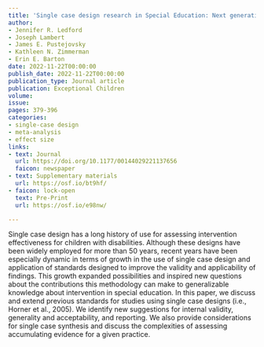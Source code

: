 ```yaml
---
title: 'Single case design research in Special Education: Next generation standards and considerations'
author:
- Jennifer R. Ledford
- Joseph Lambert
- James E. Pustejovsky
- Kathleen N. Zimmerman
- Erin E. Barton
date: 2022-11-22T00:00:00
publish_date: 2022-11-22T00:00:00
publication_type: Journal article
publication: Exceptional Children
volume: 
issue: 
pages: 379-396
categories:
- single-case design
- meta-analysis
- effect size
links:
- text: Journal
  url: https://doi.org/10.1177/00144029221137656
  faicon: newspaper
- text: Supplementary materials
  url: https://osf.io/bt9hf/
- faicon: lock-open
  text: Pre-Print
  url: https://osf.io/e98nw/

---
```



Single case design has a long history of use for assessing intervention effectiveness for children with disabilities. Although these designs have been widely employed for more than 50 years, recent years have been especially dynamic in terms of growth in the use of single case design and application of standards designed to improve the validity and applicability of findings. This growth expanded possibilities and inspired new questions about the contributions this methodology can make to generalizable knowledge about intervention in special education. In this paper, we discuss and extend previous standards for studies using single case designs (i.e., Horner et al., 2005). We identify new suggestions for internal validity, generality and acceptability, and reporting. We also provide considerations for single case synthesis and discuss the complexities of assessing accumulating evidence for a given practice.

